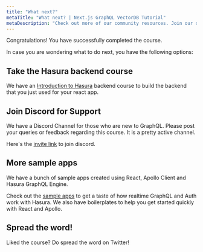 ```yaml
---
title: "What next?"
metaTitle: "What next? | Next.js GraphQL VectorDB Tutorial"
metaDescription: "Check out more of our community resources. Join our discord channel for support."
---
```



Congratulations! You have successfully completed the course.

In case you are wondering what to do next, you have the following options:

## Take the Hasura backend course

We have an [Introduction to Hasura](https://hasura.io/learn/graphql/hasura/introduction/) backend course to build the
backend that you just used for your react app.

## Join Discord for Support

We have a Discord Channel for those who are new to GraphQL. Please post your queries or feedback regarding this course.
It is a pretty active channel.

Here's the [invite link](https://discord.com/invite/hasura) to join discord.

## More sample apps

We have a bunch of sample apps created using React, Apollo Client and Hasura GraphQL Engine.

Check out the [sample apps](https://hasura.io/sample-apps/) to get a taste of how realtime GraphQL and Auth work with
Hasura. We also have boilerplates to help you get started quickly with React and Apollo.

## Spread the word!

Liked the course? Do spread the word on Twitter! <TwitterShare />
